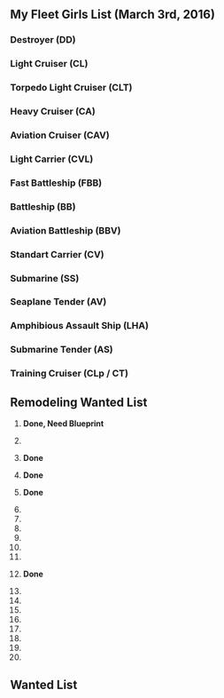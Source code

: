== '''My Fleet Girls List (March 3rd, 2016)''' ==

=== '''Destroyer (DD)''' ===
{{ShipBattleCardKai|name=Shigure|model=Kai Ni}}
{{ShipBattleCardKai|name=Yuudachi|model=Kai Ni}}
{{ShipBattleCardKai|name=Urakaze|model=Kai}}
{{ShipBattleCardKai|name=Shimakaze|model=Kai}}

{{ShipBattleCardKai|name=Tokitsukaze|model=Kai}}
{{ShipBattleCardKai|name=Hibiki|model=Kai}}
{{ShipBattleCardKai|name=Amatsukaze|model=Kai}}
{{ShipBattleCardKai|name=Yukikaze|model=Kai}}

{{ShipBattleCardKai|name=Yayoi|model=Kai}}
{{ShipBattleCardKai|name=Kisaragi|model=Kai}}
{{ShipBattleCardKai|name=Sazanami|model=Kai}}
{{ShipBattleCardKai|name=Uzuki|model=}}

{{ShipBattleCardKai|name=Asashio|model=}}
{{ShipBattleCardKai|name=Murasame|model=}}
{{ShipBattleCardKai|name=Inazuma|model=}}
{{ShipBattleCardKai|name=Ikazuchi|model=}}

{{ShipBattleCardKai|name=Mutsuki|model=}}
{{ShipBattleCardKai|name=Z1|model=}}
{{ShipBattleCardKai|name=Asagumo|model=}}
{{ShipBattleCardKai|name=Fubuki|model=}}

{{ShipBattleCardKai|name=Tanikaze|model=}}
{{ShipBattleCardKai|name=Hatsukaze|model=}}
{{ShipBattleCardKai|name=Kazagumo|model=}}
{{ShipBattleCardKai|name=Maikaze|model=}}

=== '''Light Cruiser (CL)''' ===
{{ShipBattleCardKai|name=Abukuma|model=Kai Ni}}
{{ShipBattleCardKai|name=Sendai|model=Kai}}
{{ShipBattleCardKai|name=Yura|model=Kai}}
{{ShipBattleCardKai|name=Tatsuta|model=}}

{{ShipBattleCardKai|name=Kuma|model=}}
{{ShipBattleCardKai|name=Nagara|model=}}
{{ShipBattleCardKai|name=Tama|model=}}
{{ShipBattleCardKai|name=Isuzu|model=Kai}}

{{ShipBattleCardKai|name=Yuubari|model=}}
{{ShipBattleCardKai|name=Naka|model=}}
{{ShipBattleCardKai|name=Jintsuu|model=}}
{{ShipBattleCardKai|name=Ooyodo|model=}}

{{ShipBattleCardKai|name=Agano|model=}}

=== '''Torpedo Light Cruiser (CLT)''' ===
{{ShipBattleCardKai|name=Kitakami|model=Kai Ni}}
{{ShipBattleCardKai|name=Ooi|model=Kai Ni}}

=== '''Heavy Cruiser (CA)''' ===
{{ShipBattleCardKai|name=Kinugasa|model=Kai Ni}}
{{ShipBattleCardKai|name=Ashigara|model=Kai Ni}}
{{ShipBattleCardKai|name=Maya|model=Kai}}
{{ShipBattleCardKai|name=Furutaka|model=}}

{{ShipBattleCardKai|name=Kako|model=}}
{{ShipBattleCardKai|name=Takao|model=}}
{{ShipBattleCardKai|name=Zara|model=}}
{{ShipBattleCardKai|name=Choukai|model=}}

{{ShipBattleCardKai|name=Mogami|model=}}

=== '''Aviation Cruiser (CAV)''' ===
{{ShipBattleCardKai|name=Kumano|model=Kai}}
{{ShipBattleCardKai|name=Suzuya|model=Kai}}

=== '''Light Carrier (CVL)''' ===
{{ShipBattleCardKai|name=Ryuujou|model=Kai Ni}}
{{ShipBattleCardKai|name=Zuihou|model=Kai}}
{{ShipBattleCardKai|name=Hiyou|model=Kai}}

=== '''Fast Battleship (FBB)''' ===
{{ShipBattleCardKai|name=Haruna|model=Kai Ni}}
{{ShipBattleCardKai|name=Kongou|model=Kai Ni}}
{{ShipBattleCardKai|name=Hiei|model=Kai}}
{{ShipBattleCardKai|name=Kirishima|model=}}

=== '''Battleship (BB)''' ===
{{ShipBattleCardKai|name=Mutsu|model=}}
{{ShipBattleCardKai|name=Nagato|model=}}
{{ShipBattleCardKai|name=Ise|model=}}

=== '''Aviation Battleship (BBV)''' ===
{{ShipBattleCardKai|name=Yamashiro|model=Kai}}
{{ShipBattleCardKai|name=Fusou|model=Kai}}
{{ShipBattleCardKai|name=Hyuuga|model=Kai}}

=== '''Standart Carrier (CV)''' ===
{{ShipBattleCardKai|name=Akagi|model=Kai}}
{{ShipBattleCardKai|name=Hiryuu|model=Kai}}
{{ShipBattleCardKai|name=Shoukaku|model=Kai}}
{{ShipBattleCardKai|name=Zuikaku|model=Kai}}

{{ShipBattleCardKai|name=Graf Zeppelin|model=}}
{{ShipBattleCardKai|name=Kaga|model=}}
{{ShipBattleCardKai|name=Katsuragi|model=}}
{{ShipBattleCardKai|name=Souryuu|model=}}

=== '''Submarine (SS)''' ===
{{ShipBattleCardKai|name=RO-500|model=}}
{{ShipBattleCardKai|name=I-19|model=}}
{{ShipBattleCardKai|name=I-8|model=}}
{{ShipBattleCardKai|name=I-58|model=}}

{{ShipBattleCardKai|name=I-168|model=}}
{{ShipBattleCardKai|name=Maruyu|model=}}

=== '''Seaplane Tender (AV)''' ===
{{ShipBattleCardKai|name=Chitose|model=A}}
{{ShipBattleCardKai|name=Chiyoda|model=A}}
{{ShipBattleCardKai|name=Akitsushima|model=}}

=== '''Amphibious Assault Ship (LHA)''' ===
{{ShipBattleCardKai|name=Akitsumaru|model=}}

=== '''Submarine Tender (AS)''' ===
{{ShipBattleCardKai|name=Taigei|model=}}

=== '''Training Cruiser (CLp / CT)''' ===
{{ShipBattleCardKai|name=Kashima|model=}}

== '''Remodeling Wanted List''' ==
# {{ShipBattleCardKai|name=Yamashiro|model=Kai Ni}} '''Done, Need Blueprint'''
# {{ShipBattleCardKai|name=Fusou|model=Kai Ni}}
# {{ShipBattleCardKai|name=Suzuya|model=Kai}} '''Done'''
# {{ShipBattleCardKai|name=Kumano|model=Kai}} '''Done'''
# {{ShipBattleCardKai|name=Ashigara|model=Kai Ni}} '''Done'''
# {{ShipBattleCardKai|name=Hiryuu|model=Kai Ni}}
# {{ShipBattleCardKai|name=Maya|model=Kai Ni}}
# {{ShipBattleCardKai|name=Choukai|model=Kai Ni}}
# {{ShipBattleCardKai|name=Sendai|model=Kai Ni}}
# {{ShipBattleCardKai|name=Hibiki|model=Kai Ni}}
# {{ShipBattleCardKai|name=Hiei|model=Kai Ni}}
# {{ShipBattleCardKai|name=Zuikaku|model=Kai}} '''Done''' 
# {{ShipBattleCardKai|name=Akitsushima|model=Kai}}
# {{ShipBattleCardKai|name=Kisaragi|model=Kai Ni}}
# {{ShipBattleCardKai|name=Mutsuki|model=Kai Ni}}
# {{ShipBattleCardKai|name=Akitsumaru|model=Kai}}
# {{ShipBattleCardKai|name=Kirishima|model=Kai}}
# {{ShipBattleCardKai|name=Kazagumo|model=Kai}}
# {{ShipBattleCardKai|name=Asagumo|model=Kai}}
# {{ShipBattleCardKai|name=Uzuki|model=Kai}}

== '''Wanted List''' ==
{{ShipBattleCardKai|name=Prinz Eugen|model=}}
{{ShipBattleCardKai|name=Harusame|model=}}
{{ShipBattleCardKai|name=Akizuki|model=}}
{{ShipBattleCardKai|name=Teruzuki|model=}}

{{ShipBattleCardKai|name=Akashi|model=}}
{{ShipBattleCardKai|name=Mikuma|model=}}
{{ShipBattleCardKai|name=Yamato|model=}}
{{ShipBattleCardKai|name=Noshiro|model=}}

{{ShipBattleCardKai|name=Yahagi|model=}}
{{ShipBattleCardKai|name=Sakawa|model=}}
{{ShipBattleCardKai|name=Taihou|model=}}
{{ShipBattleCardKai|name=I-401|model=}}

{{ShipBattleCardKai|name=Hamakaze|model=}}
{{ShipBattleCardKai|name=Isokaze|model=}}
{{ShipBattleCardKai|name=Bismarck|model=}}
{{ShipBattleCardKai|name=Z3|model=}}

{{ShipBattleCardKai|name=Kawakaze|model=}}
{{ShipBattleCardKai|name=Umikaze|model=}}
{{ShipBattleCardKai|name=Libeccio|model=}}